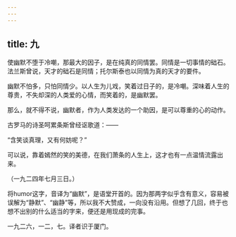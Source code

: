 ```yaml
---
---
---
```

title: 九
---



使幽默不堕于冷嘲，那最大的因子，是在纯真的同情罢。同情是一切事情的础石。法兰斯曾说，天才的础石是同情；托尔斯泰也以同情为真的天才的要件。

幽默不怕多，只怕同情少。以人生为儿戏，笑着过日子的，是冷嘲。深味着人生的尊贵，不失却深的人类爱的心情，而笑着的，是幽默罢。

那么，就不得不说，幽默者，作为人类发达的一个助因，是可以尊重的心的动作。

古罗马的诗圣呵累条斯曾经讴歌道：——

“含笑谈真理，又有何妨呢？”

可以说，靠着嫣然的笑的美德，在我们萧条的人生上，这才也有一点温情流露出来。

（一九二四年七月三日。）

将humor这字，音译为“幽默”，是语堂开首的。因为那两字似乎含有意义，容易被误解为“静默”、“幽静”等，所以我不大赞成，一向没有沿用。但想了几回，终于也想不出别的什么适当的字来，便还是用现成的完事。

一九二六，一二，七。译者识于厦门。